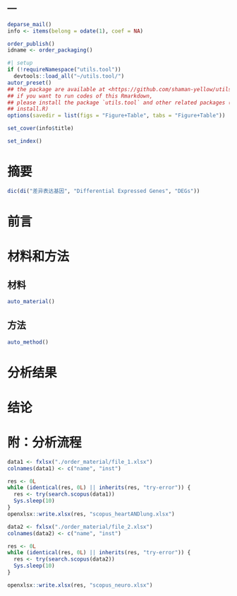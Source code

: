 ---
---

```r
deparse_mail()
info <- items(belong = odate(1), coef = NA)

order_publish()
idname <- order_packaging()
```

```r
#| setup
if (!requireNamespace("utils.tool"))
  devtools::load_all("~/utils.tool/")
autor_preset()
## the package are available at <https://github.com/shaman-yellow/utils.tool>
## if you want to run codes of this Rmarkdown,
## please install the package `utils.tool` and other related packages (run
## install.R)
options(savedir = list(figs = "Figure+Table", tabs = "Figure+Table"))
```

```r
set_cover(info$title)
```

```r
set_index()
```

# 摘要 {#abstract}

```r
dic(di("差异表达基因", "Differential Expressed Genes", "DEGs"))
```

# 前言 {#introduction}

# 材料和方法 {#methods}

## 材料

```r
auto_material()
```

## 方法

```r
auto_method()
```

# 分析结果 {#results}

# 结论 {#dis}

# 附：分析流程 {#workflow}

```r
data1 <- fxlsx("./order_material/file_1.xlsx")
colnames(data1) <- c("name", "inst")

res <- 0L
while (identical(res, 0L) || inherits(res, "try-error")) {
  res <- try(search.scopus(data1))
  Sys.sleep(10)
}
openxlsx::write.xlsx(res, "scopus_heartANDlung.xlsx")

```

```r
data2 <- fxlsx("./order_material/file_2.xlsx")
colnames(data2) <- c("name", "inst")

res <- 0L
while (identical(res, 0L) || inherits(res, "try-error")) {
  res <- try(search.scopus(data2))
  Sys.sleep(10)
}

openxlsx::write.xlsx(res, "scopus_neuro.xlsx")
```


